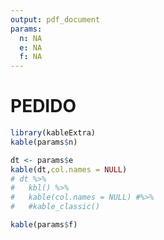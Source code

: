 ```yaml
---
output: pdf_document
params:
  n: NA
  e: NA
  f: NA
---
```

# PEDIDO

```r
library(kableExtra)
kable(params$n)
```

```r

dt <- params$e
kable(dt,col.names = NULL)
# dt %>% 
#   kbl() %>% 
#   kable(col.names = NULL) #%>% 
#   #kable_classic()
```


```r
kable(params$f)
```